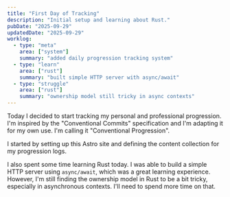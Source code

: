 ```yaml
---
title: "First Day of Tracking"
description: "Initial setup and learning about Rust."
pubDate: "2025-09-29"
updatedDate: "2025-09-29"
worklog:
  - type: "meta"
    area: ["system"]
    summary: "added daily progression tracking system"
  - type: "learn"
    area: ["rust"]
    summary: "built simple HTTP server with async/await"
  - type: "struggle"
    area: ["rust"]
    summary: "ownership model still tricky in async contexts"
---
```


Today I decided to start tracking my personal and professional progression. I'm inspired by the "Conventional Commits" specification and I'm adapting it for my own use. I'm calling it "Conventional Progression".

I started by setting up this Astro site and defining the content collection for my progression logs.

I also spent some time learning Rust today. I was able to build a simple HTTP server using `async/await`, which was a great learning experience. However, I'm still finding the ownership model in Rust to be a bit tricky, especially in asynchronous contexts. I'll need to spend more time on that.
